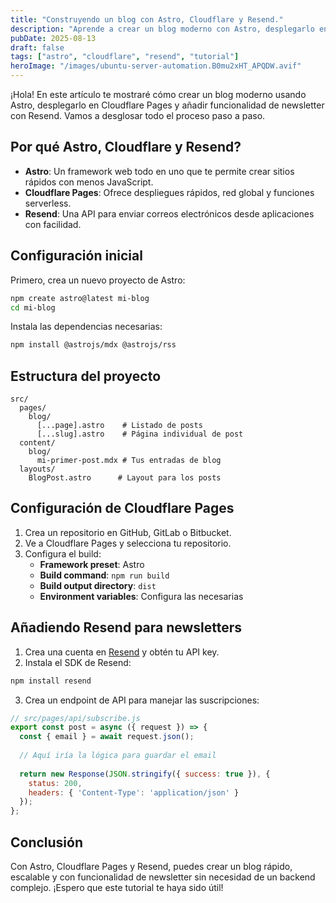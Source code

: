 ```yaml
---
title: "Construyendo un blog con Astro, Cloudflare y Resend."
description: "Aprende a crear un blog moderno con Astro, desplegarlo en Cloudflare Pages y añadir funcionalidad de newsletter con Resend."
pubDate: 2025-08-13
draft: false
tags: ["astro", "cloudflare", "resend", "tutorial"]
heroImage: "/images/ubuntu-server-automation.B0mu2xHT_APQDW.avif"
---
```


¡Hola! En este artículo te mostraré cómo crear un blog moderno usando Astro, desplegarlo en Cloudflare Pages y añadir funcionalidad de newsletter con Resend. Vamos a desglosar todo el proceso paso a paso.

## Por qué Astro, Cloudflare y Resend?

- **Astro**: Un framework web todo en uno que te permite crear sitios rápidos con menos JavaScript.
- **Cloudflare Pages**: Ofrece despliegues rápidos, red global y funciones serverless.
- **Resend**: Una API para enviar correos electrónicos desde aplicaciones con facilidad.

## Configuración inicial

Primero, crea un nuevo proyecto de Astro:

```bash
npm create astro@latest mi-blog
cd mi-blog
```

Instala las dependencias necesarias:

```bash
npm install @astrojs/mdx @astrojs/rss
```

## Estructura del proyecto

```
src/
  pages/
    blog/
      [...page].astro    # Listado de posts
      [...slug].astro    # Página individual de post
  content/
    blog/
      mi-primer-post.mdx # Tus entradas de blog
  layouts/
    BlogPost.astro      # Layout para los posts
```

## Configuración de Cloudflare Pages

1. Crea un repositorio en GitHub, GitLab o Bitbucket.
2. Ve a Cloudflare Pages y selecciona tu repositorio.
3. Configura el build:
   - **Framework preset**: Astro
   - **Build command**: `npm run build`
   - **Build output directory**: `dist`
   - **Environment variables**: Configura las necesarias

## Añadiendo Resend para newsletters

1. Crea una cuenta en [Resend](https://resend.com) y obtén tu API key.
2. Instala el SDK de Resend:

```bash
npm install resend
```

3. Crea un endpoint de API para manejar las suscripciones:

```javascript
// src/pages/api/subscribe.js
export const post = async ({ request }) => {
  const { email } = await request.json();
  
  // Aquí iría la lógica para guardar el email
  
  return new Response(JSON.stringify({ success: true }), {
    status: 200,
    headers: { 'Content-Type': 'application/json' }
  });
};
```

## Conclusión

Con Astro, Cloudflare Pages y Resend, puedes crear un blog rápido, escalable y con funcionalidad de newsletter sin necesidad de un backend complejo. ¡Espero que este tutorial te haya sido útil!

